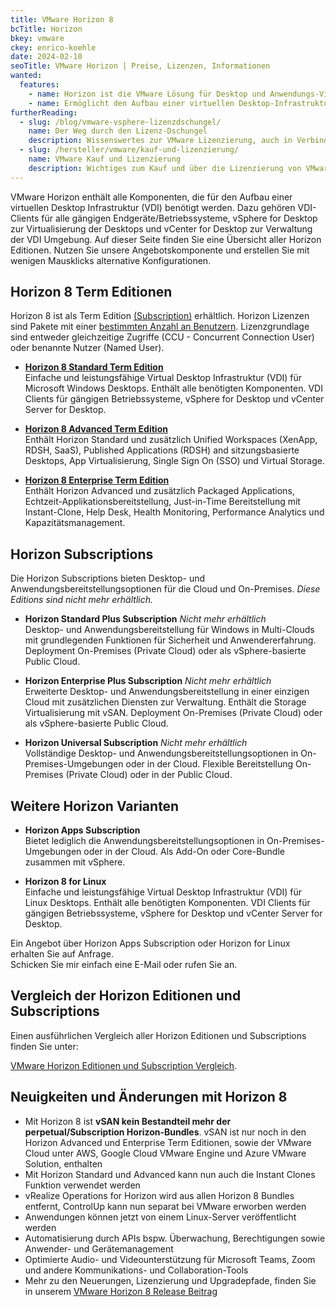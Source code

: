 ```yaml
---
title: VMware Horizon 8
bcTitle: Horizon
bkey: vmware
ckey: enrico-koehle
date: 2024-02-10
seoTitle: VMware Horizon | Preise, Lizenzen, Informationen
wanted:
  features:
    - name: Horizon ist die VMware Lösung für Desktop und Anwendungs-Virtualisierung
    - name: Ermöglicht den Aufbau einer virtuellen Desktop-Infrastruktur (VDI)
furtherReading:
  - slug: /blog/vmware-vsphere-lizenzdschungel/
    name: Der Weg durch den Lizenz-Dschungel
    description: Wissenswertes zur VMware Lizenzierung, auch in Verbindung mit Microsoft Windows Servern.
  - slug: /hersteller/vmware/kauf-und-lizenzierung/
    name: VMware Kauf und Lizenzierung
    description: Wichtiges zum Kauf und über die Lizenzierung von VMware Produkten in der Form eines Nachschlagewerks.
---
```




<Intro>

VMware Horizon enthält alle Komponenten, die für den Aufbau einer virtuellen Desktop Infrastruktur (VDI) benötigt werden. Dazu gehören VDI-Clients für alle gängigen Endgeräte/Betriebssysteme, vSphere for Desktop zur Virtualisierung der Desktops und vCenter for Desktop zur Verwaltung der VDI Umgebung.
Auf dieser Seite finden Sie eine Übersicht aller Horizon Editionen. Nutzen Sie unsere Angebotskomponente und erstellen Sie mit wenigen Mausklicks alternative Konfigurationen.

</Intro>

<TOC />



## Horizon 8 Term Editionen

Horizon 8 ist als Term Edition [(Subscription)](/hersteller/vmware/kauf-und-lizenzierung/#subscriptions) erhältlich.
Horizon Lizenzen sind Pakete mit einer [bestimmten Anzahl an Benutzern](/hersteller/vmware/kauf-und-lizenzierung/#lizenzierung-nach-benutzern). Lizenzgrundlage sind entweder gleichzeitige Zugriffe (CCU - Concurrent Connection User) oder benannte Nutzer (Named User).

<ArrowList>

- **[Horizon 8 Standard Term Edition](/hersteller/vmware/horizon/standard/)**<br />
  Einfache und leistungsfähige Virtual Desktop Infrastruktur (VDI) für Microsoft Windows Desktops. Enthält alle benötigten Komponenten. VDI Clients für gängigen Betriebssysteme, vSphere for Desktop und vCenter Server for Desktop.

- **[Horizon 8 Advanced Term Edition](/hersteller/vmware/horizon/advanced/)**<br />
  Enthält Horizon Standard und zusätzlich Unified Workspaces (XenApp, RDSH, SaaS), Published Applications (RDSH) and sitzungsbasierte Desktops, App Virtualisierung, Single Sign On (SSO) und Virtual Storage.

- **[Horizon 8 Enterprise Term Edition](/hersteller/vmware/horizon/enterprise/)**<br />
  Enthält Horizon Advanced und zusätzlich Packaged Applications, Echtzeit-Applikationsbereitstellung, Just-in-Time Bereitstellung mit Instant-Clone, Help Desk, Health Monitoring, Performance Analytics und Kapazitätsmanagement.

</ArrowList>



## Horizon Subscriptions

Die Horizon Subscriptions bieten Desktop- und Anwendungsbereitstellungsoptionen für die Cloud und On-Premises.
*Diese Editions sind nicht mehr erhältlich.*

<ArrowList>

- **Horizon Standard Plus Subscription** *Nicht mehr erhältlich* <br />
Desktop- und Anwendungsbereitstellung für Windows in Multi-Clouds mit grundlegenden Funktionen für Sicherheit und Anwendererfahrung. Deployment On-Premises (Private Cloud) oder als vSphere-basierte Public Cloud.

- **Horizon Enterprise Plus Subscription** *Nicht mehr erhältlich* <br />
Erweiterte Desktop- und Anwendungsbereitstellung in einer einzigen Cloud mit zusätzlichen Diensten zur Verwaltung. Enthält die Storage Virtualisierung mit vSAN. Deployment On-Premises (Private Cloud) oder als vSphere-basierte Public Cloud.

- **Horizon Universal Subscription** *Nicht mehr erhältlich* <br />
Vollständige Desktop- und Anwendungsbereitstellungsoptionen in On-Premises-Umgebungen oder in der Cloud. Flexible Bereitstellung On-Premises (Private Cloud) oder in der Public Cloud.

</ArrowList>


## Weitere Horizon Varianten

<ArrowList>

- **Horizon Apps Subscription**<br />
  Bietet lediglich die Anwendungsbereitstellungsoptionen in On-Premises-Umgebungen oder in der Cloud. Als Add-On oder Core-Bundle zusammen mit vSphere.

- **Horizon 8 for Linux**<br />
  Einfache und leistungsfähige Virtual Desktop Infrastruktur (VDI) für Linux Desktops. Enthält alle benötigten Komponenten. VDI Clients für gängigen Betriebssysteme, vSphere for Desktop und vCenter Server for Desktop.

</ArrowList>


<GetInTouch>

Ein Angebot über Horizon Apps Subscription oder Horizon for Linux erhalten Sie auf Anfrage.<br />
Schicken Sie mir einfach eine E-Mail oder rufen Sie an.

</GetInTouch>


## Vergleich der Horizon Editionen und Subscriptions

Einen ausführlichen Vergleich aller Horizon Editionen und Subscriptions finden Sie unter:


<ArrowItem>

[VMware Horizon Editionen und Subscription Vergleich](/hersteller/vmware/horizon/vergleich/).

</ArrowItem>


## Neuigkeiten und Änderungen mit Horizon 8

<ArrowList>

- Mit Horizon 8 ist **vSAN kein Bestandteil mehr der perpetual/Subscription Horizon-Bundles**. vSAN ist nur noch in den Horizon Advanced und Enterprise Term Editionen, sowie der VMware Cloud unter AWS, Google Cloud VMware Engine und Azure VMware Solution, enthalten
- Mit Horizon Standard und Advanced kann nun auch die Instant Clones Funktion verwendet werden
- vRealize Operations for Horizon wird aus allen Horizon 8 Bundles entfernt, ControlUp kann nun separat bei VMware erworben werden
- Anwendungen können jetzt von einem Linux-Server veröffentlicht werden
- Automatisierung durch APIs bspw. Überwachung, Berechtigungen sowie Anwender- und Gerätemanagement
- Optimierte Audio- und Videounterstützung für Microsoft Teams, Zoom und andere Kommunikations- und Collaboration-Tools
- Mehr zu den Neuerungen, Lizenzierung und Upgradepfade, finden Sie in unserem [VMware Horizon 8 Release Beitrag](/blog/vmware-horizon-8-release/)

</ArrowList>
